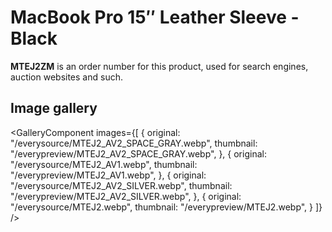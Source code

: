 
# MacBook Pro 15″ Leather Sleeve - Black

<Callout type='info' emoji='👉🏻'>**MTEJ2ZM** is an order number for this product, used for search engines, auction websites and such.</Callout>

## Image gallery

<GalleryComponent
    images={[
      {
        original: "/everysource/MTEJ2_AV2_SPACE_GRAY.webp",
        thumbnail: "/everypreview/MTEJ2_AV2_SPACE_GRAY.webp",
      },
      {
        original: "/everysource/MTEJ2_AV1.webp",
        thumbnail: "/everypreview/MTEJ2_AV1.webp",
      },
      {
        original: "/everysource/MTEJ2_AV2_SILVER.webp",
        thumbnail: "/everypreview/MTEJ2_AV2_SILVER.webp",
      },
      {
        original: "/everysource/MTEJ2.webp",
        thumbnail: "/everypreview/MTEJ2.webp",
      }
    ]}
  />
